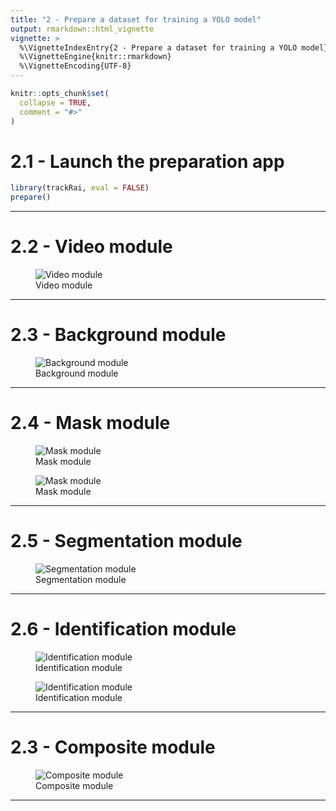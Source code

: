 ```yaml
---
title: "2 - Prepare a dataset for training a YOLO model"
output: rmarkdown::html_vignette
vignette: >
  %\VignetteIndexEntry{2 - Prepare a dataset for training a YOLO model}
  %\VignetteEngine{knitr::rmarkdown}
  %\VignetteEncoding{UTF-8}
---
```


```r
knitr::opts_chunk$set(
  collapse = TRUE,
  comment = "#>"
)
```

# 2.1 - Launch the preparation app

```r
library(trackRai, eval = FALSE)
prepare()
```

---

# 2.2 - Video module

![Video module](../man/figures/prepare/1_video.jpg)

---

# 2.3 - Background module

![Background module](../man/figures/prepare/2_background.jpg)

---

# 2.4 - Mask module

![Mask module](../man/figures/prepare/3_mask.jpg)

![Mask module](../man/figures/prepare/4_mask.jpg)

---

# 2.5 - Segmentation module

![Segmentation module](../man/figures/prepare/5_segmentation.jpg)

---

# 2.6 - Identification module

![Identification module](../man/figures/prepare/6_identification.jpg)

![Identification module](../man/figures/prepare/7_identification.jpg)

---

# 2.3 - Composite module

![Composite module](../man/figures/prepare/8_composite.jpg)

---